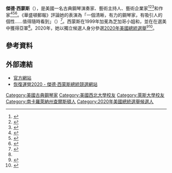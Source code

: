 {{Infobox person
| name        = 傑德·西蒙斯
| image       = JadeSimmmonsWiki.jpg
| caption     = 2011年的西蒙斯
| alt         = 
| birth_date  = 
| birth_place = 美國南卡羅萊納州[[查理斯頓_(南卡羅萊納州)|查理斯頓]]
| death_date  = 
| death_place = 
| occupation  = 音樂會藝術家、演講者、作家
| website     = {{url|https://jadesimmons.com}}
}}

'''傑德·西蒙斯'''（{{lang-en|Jade Simmons}}），是美國一名古典鋼琴演奏家、藝術主持人、藝術企業家<ref name="Emerge Already!">{{Cite web |url=http://emergealready.com/ |title=Emerge Already |access-date=2020-01-29 |archive-url=https://archive.is/20130122010319/http://emergealready.com/ |archive-date=2013-01-22 |dead-url=no }}</ref><ref name="officialbio">{{Cite web |url=http://jademedia.org/who-is-jade/ |title=Jade Simmons |access-date=2012-08-23 |archive-url=https://web.archive.org/web/20140203030357/http://jademedia.org/who-is-jade/ |archive-date=2014-02-03 |dead-url=no }}</ref><ref name="Yamaha">{{Cite web |url=http://usa.yamaha.com/news_events/marching_instruments/pianist-provocateur-jade-simmons/ |title=Yamaha Artist |accessdate=2020-09-07 |archive-date=2016-03-05 |archive-url=https://web.archive.org/web/20160305231926/http://usa.yamaha.com/news_events/marching_instruments/pianist-provocateur-jade-simmons/ |dead-url=no }}</ref>和作家<ref name="Emerge Already Book">{{Cite web |url=http://www.smashwords.com/books/view/75773 |title=Emerge Already Book |accessdate=2020-09-07 |archive-date=2020-11-12 |archive-url=https://web.archive.org/web/20201112021323/https://www.smashwords.com/books/view/75773 |dead-url=no }}</ref><ref name="Huffington Post">{{Cite web |url=http://www.huffingtonpost.com/jade-simmons/ |title=Jade Simmons on the Huffington Post |accessdate=2020-09-07 |archive-date=2016-03-04 |archive-url=https://web.archive.org/web/20160304093458/http://www.huffingtonpost.com/jade-simmons/ |dead-url=no }}</ref><ref name="Impulse Artists Series">{{Cite web |url=http://www.impulseartistseries.org/about-2/history |title=Impulse Artist Series |access-date=2012-08-24 |archive-url=https://web.archive.org/web/20120323135053/http://www.impulseartistseries.org/about-2/history |archive-date=2012-03-23 |dead-url=no }}</ref>。《華盛頓郵報》評論她的表演為「一個清晰，有力的鋼琴家，有吸引人的個性……值得隨時看到」（{{lang|en|"a clear, powerful pianist with a magnetic personality... worth seeing any time."}}）<ref name="Washington Post">{{Cite web |url=https://www.washingtonpost.com/wp-dyn/content/article/2009/02/24/AR2009022401470.html |title=''Washington Post'' Review |accessdate=2020-09-07 |archive-date=2017-02-07 |archive-url=https://web.archive.org/web/20170207033609/http://www.washingtonpost.com/wp-dyn/content/article/2009/02/24/AR2009022401470.html |dead-url=no }}</ref>。西蒙斯在1999年加冕為芝加哥小姐和{{le|伊利諾伊州小姐|Miss Illinois}}，並在在{{le|2000年美利堅小姐|Miss America 2000}}選美中獲得亞軍<ref name="officialbio"/>。2020年，她以獨立候選人身分參選[[2020年美國總統選舉|2020年美國總統選舉]]<ref name=Oklahoma>{{cite web|url=http://ballot-access.org/2020/07/15/three-independent-presidential-candidates-pay-35000-to-qualify-for-oklahoma-ballot/|title=Three Independent Presidential Candidates Pay $35,000 to Qualify for Oklahoma Ballot|website=Ballot Access News|last1=Winger|first1=Richard|date=July 15, 2020|accessdate=July 16, 2020|archive-date=2020-10-30|archive-url=https://web.archive.org/web/20201030131933/http://ballot-access.org/2020/07/15/three-independent-presidential-candidates-pay-35000-to-qualify-for-oklahoma-ballot/|dead-url=no}}</ref><ref name=President>{{cite news|title=Native Charlestonian Jade Simmons Running For President 2020|url=https://www.charlestonchronicle.net/2020/07/09/native-charlestonian-jade-simmons-running-for-president-2020/|last1=|date=9 July 2020|accessdate=16 July 2020|website=The Charleston Chronicle|archive-date=2020-07-16|archive-url=https://web.archive.org/web/20200716195402/https://www.charlestonchronicle.net/2020/07/09/native-charlestonian-jade-simmons-running-for-president-2020/|dead-url=no}}</ref>。

== 參考資料 ==
{{Reflist}}

== 外部連結 ==
* [https://jadesimmons.com/ 官方網站] {{Wayback|url=https://jadesimmons.com/ |date=20201108231040 }}
* [https://operationrestoration2020.com 恢復運營2020 - 傑德·西蒙斯總統競選網站]

[[Category:美國古典鋼琴家|Category:美國古典鋼琴家]]
[[Category:美國西北大學校友|Category:美國西北大學校友]]
[[Category:萊斯大學校友|Category:萊斯大學校友]]
[[Category:南卡羅萊納州查爾斯頓人|Category:南卡羅萊納州查爾斯頓人]]
[[Category:2020年美國總統選舉候選人|Category:2020年美國總統選舉候選人]]